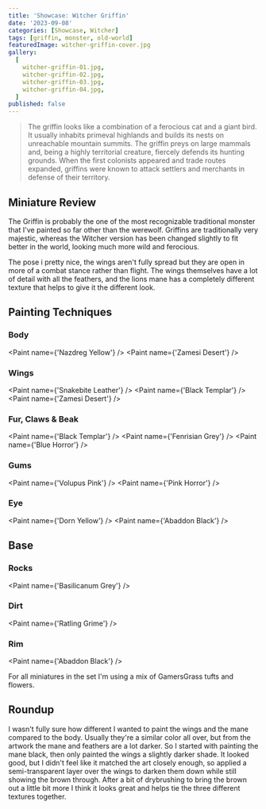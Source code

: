 ```yaml
---
title: 'Showcase: Witcher Griffin'
date: '2023-09-08'
categories: [Showcase, Witcher]
tags: [griffin, monster, old-world]
featuredImage: witcher-griffin-cover.jpg
gallery:
  [
    witcher-griffin-01.jpg,
    witcher-griffin-02.jpg,
    witcher-griffin-03.jpg,
    witcher-griffin-04.jpg,
  ]
published: false
---
```



> The griffin looks like a combination of a ferocious cat and a giant bird. It usually inhabits primeval highlands and
> builds its nests on unreachable mountain summits. The griffin preys on large mammals and, being a highly territorial
> creature, fiercely defends its hunting grounds. When the first colonists appeared and trade routes expanded, griffins
> were known to attack settlers and merchants in defense of their territory.

## Miniature Review

The Griffin is probably the one of the most recognizable traditional monster that I've painted so far other than the
werewolf. Griffins are traditionally very majestic, whereas the Witcher version has been changed slightly to fit better
in the world, looking much more wild and ferocious.

The pose i pretty nice, the wings aren't fully spread but they are open in more of a combat stance rather than flight.
The wings themselves have a lot of detail with all the feathers, and the lions mane has a completely different texture
that helps to give it the different look.

## Painting Techniques

### Body

<Paint name={'Nazdreg Yellow'} />
<Paint name={'Zamesi Desert'} />

### Wings

<Paint name={'Snakebite Leather'} />
<Paint name={'Black Templar'} />
<Paint name={'Zamesi Desert'} />

### Fur, Claws & Beak

<Paint name={'Black Templar'} />
<Paint name={'Fenrisian Grey'} />
<Paint name={'Blue Horror'} />

### Gums

<Paint name={'Volupus Pink'} />
<Paint name={'Pink Horror'} />

### Eye

<Paint name={'Dorn Yellow'} />
<Paint name={'Abaddon Black'} />

## Base

### Rocks

<Paint name={'Basilicanum Grey'} />

### Dirt

<Paint name={'Ratling Grime'} />

### Rim

<Paint name={'Abaddon Black'} />

For all miniatures in the set I'm using a mix of GamersGrass tufts and flowers.

## Roundup

I wasn't fully sure how different I wanted to paint the wings and the mane compared to the body. Usually they're a
similar color all over, but from the artwork the mane and feathers are a lot darker. So I started with painting the
mane black, then only painted the wings a slightly darker shade. It looked good, but I didn't feel like it matched the
art closely enough, so applied a semi-transparent layer over the wings to darken them down while still showing the
brown through. After a bit of drybrushing to bring the brown out a little bit more I think it looks great and helps
tie the three different textures together.

